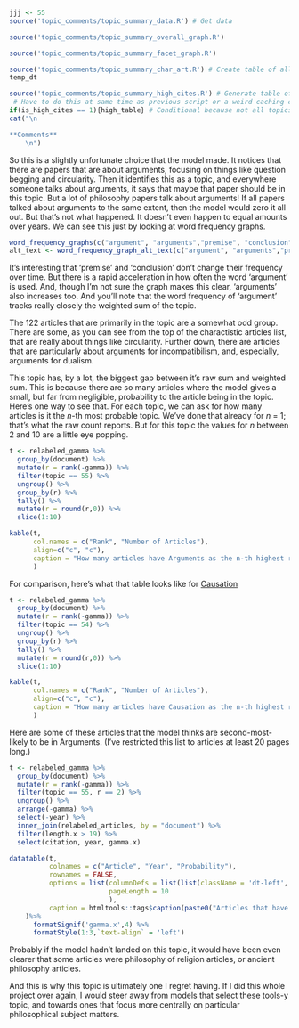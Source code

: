 ```r
jjj <- 55
source('topic_comments/topic_summary_data.R') # Get data
```

```r
source('topic_comments/topic_summary_overall_graph.R')
```

```r
source('topic_comments/topic_summary_facet_graph.R')
```

```r
source('topic_comments/topic_summary_char_art.R') # Create table of all articles in topic
temp_dt
```

```r
source('topic_comments/topic_summary_high_cites.R') # Generate table of highly cited articles. 
 # Have to do this at same time as previous script or a weird caching error occurs.
if(is_high_cites == 1){high_table} # Conditional because not all topics have high cites
cat("\n

**Comments**
	\n")
```

So this is a slightly unfortunate choice that the model made. It notices that there are papers that are about arguments, focusing on things like question begging and circularity. Then it identifies this as a topic, and everywhere someone talks about arguments, it says that maybe that paper should be in this topic. But a lot of philosophy papers talk about arguments! If all papers talked about arguments to the same extent, then the model would zero it all out. But that's not what happened. It doesn't even happen to equal amounts over years. We can see this just by looking at word frequency graphs.

```r
word_frequency_graphs(c("argument", "arguments","premise", "conclusion"))
alt_text <- word_frequency_graph_alt_text(c("argument", "arguments","premise", "conclusion"))
```

It's interesting that 'premise' and 'conclusion' don't change their frequency over time. But there is a rapid acceleration in how often the word 'argument' is used. And, though I'm not sure the graph makes this clear, 'arguments' also increases too. And you'll note that the word frequency of 'argument' tracks really closely the weighted sum of the topic.

The 122 articles that are primarily in the topic are a somewhat odd group. There are some, as you can see from the top of the charactistic articles list, that are really about things like circularity. Further down, there are articles that are particularly about arguments for incompatibilism, and, especially, arguments for dualism.

This topic has, by a lot, the biggest gap between it's raw sum and weighted sum. This is because there are so many articles where the model gives a small, but far from negligible, probability to the article being in the topic. Here's one way to see that. For each topic, we can ask for how many articles is it the _n_-th most probable topic. We've done that already for _n_ = 1; that's what the raw count reports. But for this topic the values for _n_ between 2 and 10 are a little eye popping.

```r
t <- relabeled_gamma %>%
  group_by(document) %>%
  mutate(r = rank(-gamma)) %>%
  filter(topic == 55) %>%
  ungroup() %>%
  group_by(r) %>%
  tally() %>%
  mutate(r = round(r,0)) %>%
  slice(1:10)

kable(t, 
      col.names = c("Rank", "Number of Articles"), 
      align=c("c", "c"),
      caption = "How many articles have Arguments as the n-th highest ranked topic"
      ) 
```

For comparison, here's what that table looks like for [Causation](#topic54.)

```r
t <- relabeled_gamma %>%
  group_by(document) %>%
  mutate(r = rank(-gamma)) %>%
  filter(topic == 54) %>%
  ungroup() %>%
  group_by(r) %>%
  tally() %>%
  mutate(r = round(r,0)) %>%
  slice(1:10)

kable(t, 
      col.names = c("Rank", "Number of Articles"), 
      align=c("c", "c"),
      caption = "How many articles have Causation as the n-th highest ranked topic"
      )
```

Here are some of these articles that the model thinks are second-most-likely to be in Arguments. (I've restricted this list to articles at least 20 pages long.)

```r
t <- relabeled_gamma %>%
  group_by(document) %>%
  mutate(r = rank(-gamma)) %>%
  filter(topic == 55, r == 2) %>%
  ungroup() %>%
  arrange(-gamma) %>%
  select(-year) %>%
  inner_join(relabeled_articles, by = "document") %>%
  filter(length.x > 19) %>%
  select(citation, year, gamma.x)

datatable(t,           
          colnames = c("Article", "Year", "Probability"), 
          rownames = FALSE,
          options = list(columnDefs = list(list(className = 'dt-left', targets = 0:2)),
                         pageLength = 10
                         ),
          caption = htmltools::tags$caption(paste0("Articles that have Arguments as Second Most Likely Topic"), style = "font-weight: bold")
    )%>%
      formatSignif('gamma.x',4) %>%
      formatStyle(1:3,`text-align` = 'left')
```

Probably if the model hadn't landed on this topic, it would have been even clearer that some articles were philosophy of religion articles, or ancient philosophy articles.

And this is why this topic is ultimately one I regret having. If I did this whole project over again, I would steer away from models that select these tools-y topic, and towards ones that focus more centrally on particular philosophical subject matters.